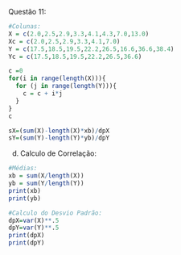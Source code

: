 Questão 11:
```r
#Colunas:
X = c(2.0,2.5,2.9,3.3,4.1,4.3,7.0,13.0)
Xc = c(2.0,2.5,2.9,3.3,4.1,7.0)
Y = c(17.5,18.5,19.5,22.2,26.5,16.6,36.6,38.4)
Yc = c(17.5,18.5,19.5,22.2,26.5,36.6)
```

```r
c =0
for(i in range(length(X))){
  for (j in range(length(Y))){
    c = c + i*j
  }
}
c
```
```r
sX=(sum(X)-length(X)*xb)/dpX
sY=(sum(Y)-length(Y)*yb)/dpY
```

(d) Calculo de Correlação:
```r
#Médias:
xb = sum(X/length(X))
yb = sum(Y/length(Y))
print(xb)
print(yb)

#Calculo do Desvio Padrão:
dpX=var(X)**.5
dpY=var(Y)**.5
print(dpX)
print(dpY)
```


